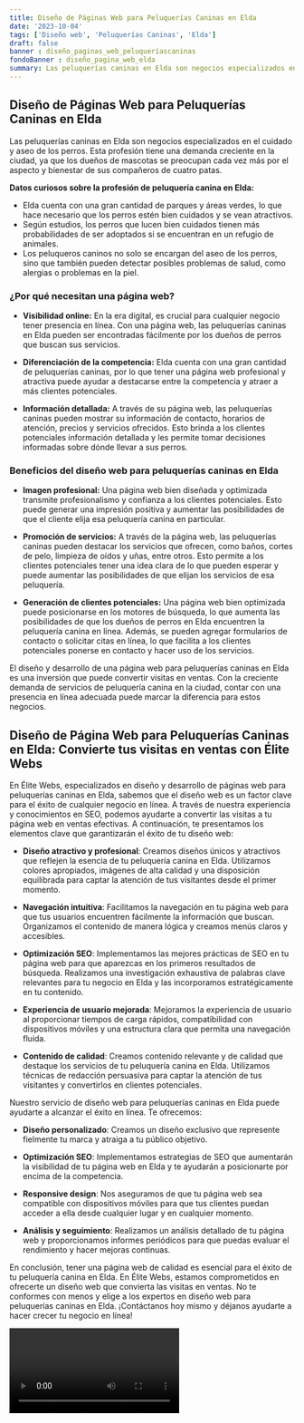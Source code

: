 ```yaml
---
title: Diseño de Páginas Web para Peluquerías Caninas en Elda
date: '2023-10-04'
tags: ['Diseño web', 'Peluquerías Caninas', 'Elda']
draft: false
banner : diseño_paginas_web_peluqueríascaninas
fondoBanner : diseño_pagina_web_elda
summary: Las peluquerías caninas en Elda son negocios especializados en el cuidado y aseo de los perros. Esta profesión tiene una demanda creciente en la ciudad, ya que los dueños de mascotas se preocupan cada vez más por el aspecto y bienestar de sus compañeros de cuatro patas. 
---
```


## Diseño de Páginas Web para Peluquerías Caninas en Elda

Las peluquerías caninas en Elda son negocios especializados en el cuidado y aseo de los perros. Esta profesión tiene una demanda creciente en la ciudad, ya que los dueños de mascotas se preocupan cada vez más por el aspecto y bienestar de sus compañeros de cuatro patas. 

**Datos curiosos sobre la profesión de peluquería canina en Elda:**

- Elda cuenta con una gran cantidad de parques y áreas verdes, lo que hace necesario que los perros estén bien cuidados y se vean atractivos.
- Según estudios, los perros que lucen bien cuidados tienen más probabilidades de ser adoptados si se encuentran en un refugio de animales.
- Los peluqueros caninos no solo se encargan del aseo de los perros, sino que también pueden detectar posibles problemas de salud, como alergias o problemas en la piel.

### ¿Por qué necesitan una página web?

- **Visibilidad online:** En la era digital, es crucial para cualquier negocio tener presencia en línea. Con una página web, las peluquerías caninas en Elda pueden ser encontradas fácilmente por los dueños de perros que buscan sus servicios.

- **Diferenciación de la competencia:** Elda cuenta con una gran cantidad de peluquerías caninas, por lo que tener una página web profesional y atractiva puede ayudar a destacarse entre la competencia y atraer a más clientes potenciales.

- **Información detallada:** A través de su página web, las peluquerías caninas pueden mostrar su información de contacto, horarios de atención, precios y servicios ofrecidos. Esto brinda a los clientes potenciales información detallada y les permite tomar decisiones informadas sobre dónde llevar a sus perros.

### Beneficios del diseño web para peluquerías caninas en Elda

- **Imagen profesional:** Una página web bien diseñada y optimizada transmite profesionalismo y confianza a los clientes potenciales. Esto puede generar una impresión positiva y aumentar las posibilidades de que el cliente elija esa peluquería canina en particular.

- **Promoción de servicios:** A través de la página web, las peluquerías caninas pueden destacar los servicios que ofrecen, como baños, cortes de pelo, limpieza de oídos y uñas, entre otros. Esto permite a los clientes potenciales tener una idea clara de lo que pueden esperar y puede aumentar las posibilidades de que elijan los servicios de esa peluquería.

- **Generación de clientes potenciales:** Una página web bien optimizada puede posicionarse en los motores de búsqueda, lo que aumenta las posibilidades de que los dueños de perros en Elda encuentren la peluquería canina en línea. Además, se pueden agregar formularios de contacto o solicitar citas en línea, lo que facilita a los clientes potenciales ponerse en contacto y hacer uso de los servicios.

El diseño y desarrollo de una página web para peluquerías caninas en Elda es una inversión que puede convertir visitas en ventas. Con la creciente demanda de servicios de peluquería canina en la ciudad, contar con una presencia en línea adecuada puede marcar la diferencia para estos negocios.

<GifSeo />

<Cta />

## Diseño de Página Web para Peluquerías Caninas en Elda: Convierte tus visitas en ventas con Élite Webs

En Élite Webs, especializados en diseño y desarrollo de páginas web para peluquerías caninas en Elda, sabemos que el diseño web es un factor clave para el éxito de cualquier negocio en línea. A través de nuestra experiencia y conocimientos en SEO, podemos ayudarte a convertir las visitas a tu página web en ventas efectivas. A continuación, te presentamos los elementos clave que garantizarán el éxito de tu diseño web:

- **Diseño atractivo y profesional**: Creamos diseños únicos y atractivos que reflejen la esencia de tu peluquería canina en Elda. Utilizamos colores apropiados, imágenes de alta calidad y una disposición equilibrada para captar la atención de tus visitantes desde el primer momento.

- **Navegación intuitiva**: Facilitamos la navegación en tu página web para que tus usuarios encuentren fácilmente la información que buscan. Organizamos el contenido de manera lógica y creamos menús claros y accesibles.

- **Optimización SEO**: Implementamos las mejores prácticas de SEO en tu página web para que aparezcas en los primeros resultados de búsqueda. Realizamos una investigación exhaustiva de palabras clave relevantes para tu negocio en Elda y las incorporamos estratégicamente en tu contenido.

- **Experiencia de usuario mejorada**: Mejoramos la experiencia de usuario al proporcionar tiempos de carga rápidos, compatibilidad con dispositivos móviles y una estructura clara que permita una navegación fluida.

- **Contenido de calidad**: Creamos contenido relevante y de calidad que destaque los servicios de tu peluquería canina en Elda. Utilizamos técnicas de redacción persuasiva para captar la atención de tus visitantes y convertirlos en clientes potenciales.

Nuestro servicio de diseño web para peluquerías caninas en Elda puede ayudarte a alcanzar el éxito en línea. Te ofrecemos:

- **Diseño personalizado**: Creamos un diseño exclusivo que represente fielmente tu marca y atraiga a tu público objetivo.

- **Optimización SEO**: Implementamos estrategias de SEO que aumentarán la visibilidad de tu página web en Elda y te ayudarán a posicionarte por encima de la competencia.

- **Responsive design**: Nos aseguramos de que tu página web sea compatible con dispositivos móviles para que tus clientes puedan acceder a ella desde cualquier lugar y en cualquier momento.

- **Análisis y seguimiento**: Realizamos un análisis detallado de tu página web y proporcionamos informes periódicos para que puedas evaluar el rendimiento y hacer mejoras continuas.

En conclusión, tener una página web de calidad es esencial para el éxito de tu peluquería canina en Elda. En Élite Webs, estamos comprometidos en ofrecerte un diseño web que convierta las visitas en ventas. No te conformes con menos y elige a los expertos en diseño web para peluquerías caninas en Elda. ¡Contáctanos hoy mismo y déjanos ayudarte a hacer crecer tu negocio en línea!

<Video />

<CtaBot job='Peluquerías Caninas' city='Elda'/>

<Gmaps query='Elda+españa+maps' />
